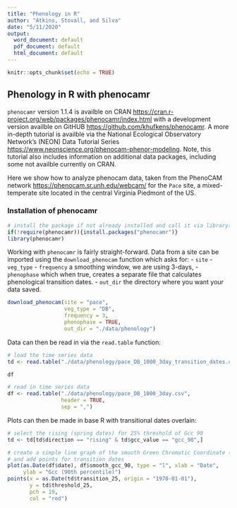 ```yaml
---
title: "Phenology in R"
author: "Atkins, Stovall, and Silva"
date: "5/11/2020"
output:
  word_document: default
  pdf_document: default
  html_document: default
---
```


```r
knitr::opts_chunk$set(echo = TRUE)
```

## Phenology in R with phenocamr

`phenocamr` version 1.1.4 is availble on CRAN <https://cran.r-project.org/web/packages/phenocamr/index.html> with a development version availble on GitHUB <https://github.com/khufkens/phenocamr>. A more in-depth tutorial is availble via the National Ecological Observatory Network's (NEON) Data Tutorial Series <https://www.neonscience.org/phenocam-phenor-modeling>. Note, this tutorial also includes information on additional data packages, including some not availble currently on CRAN. 

Here we show how to analyze phenocam data, taken from the PhenoCAM network <https://phenocam.sr.unh.edu/webcam/> for the `Pace` site, a mixed-temperate site located in the central Virginia Piedmont of the US. 

### Installation of phenocamr

```r
# install the package if not already installed and call it via library()
if(!require(phenocamr)){install.packages("phenocamr")}
library(phenocamr)

```

Working with `phenocamr` is fairly straight-forward. Data from a site can be imported using the `download_phenocam` function which asks for:
- `site` 
- `veg_type` 
- `frequency` a smoothing window, we are using 3-days, 
- `phenophase` which when true, creates a separate file that calculates phenological transition dates. 
- `out_dir` the directory where you want your data saved.

```r


download_phenocam(site = "pace",
                  veg_type = "DB",
                  frequency = 3,
                  phenophase = TRUE,
                  out_dir = "./data/phenology")
```

Data can then be read in via the `read.table` function:

```r
# load the time series data
td <- read.table("./data/phenology/pace_DB_1000_3day_transition_dates.csv", header = TRUE, sep = ",")

df

# read in time series data
df <- read.table("./data/phenology/pace_DB_1000_3day.csv",
                 header = TRUE,
                 sep = ",")
```

Plots can then be made in base R with transitional dates overlain: 
```r
# select the rising (spring dates) for 25% threshold of Gcc 90
td <- td[td$direction == "rising" & td$gcc_value == "gcc_90",]

# create a simple line graph of the smooth Green Chromatic Coordinate (Gcc)
# and add points for transition dates
plot(as.Date(df$date), df$smooth_gcc_90, type = "l", xlab = "Date",
     ylab = "Gcc (90th percentile)")
points(x = as.Date(td$transition_25, origin = "1970-01-01"),
       y = td$threshold_25,
       pch = 19,
       col = "red")
```
